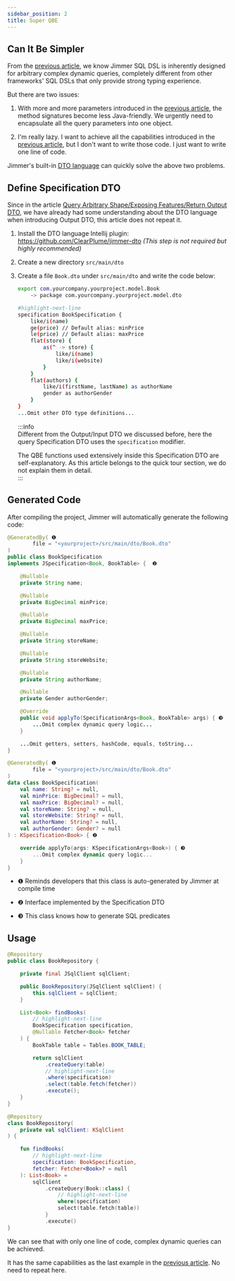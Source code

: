 ```yaml
---
sidebar_position: 2
title: Super QBE
---
```



## Can It Be Simpler

From the [previous article](./feature), we know Jimmer SQL DSL is inherently designed for arbitrary complex dynamic queries, completely different from other frameworks' SQL DSLs that only provide strong typing experience.

But there are two issues:

1. With more and more parameters introduced in the [previous article](./feature), the method signatures become less Java-friendly. We urgently need to encapsulate all the query parameters into one object.  

2. I'm really lazy. I want to achieve all the capabilities introduced in the [previous article](./feature), but I don't want to write those code. I just want to write one line of code.

Jimmer's built-in [DTO language](../../object/view/dto-language) can quickly solve the above two problems.  

## Define Specification DTO  

Since in the article [Query Arbitrary Shape/Exposing Features/Return Output DTO](../fetch/export/dto), we have already had some understanding about the DTO language when introducing Output DTO, this article does not repeat it.

1. Install the DTO language Intellij plugin: https://github.com/ClearPlume/jimmer-dto *(This step is not required but highly recommended)*  

2. Create a new directory `src/main/dto`   

3. Create a file `Book.dto` under `src/main/dto` and write the code below:   

    ```sh title="Book.dto"
    export com.yourcompany.yourproject.model.Book  
        -> package com.yourcompany.yourproject.model.dto

    #highlight-next-line  
    specification BookSpecification {
        like/i(name)
        ge(price) // Default alias: minPrice
        le(price) // Default alias: maxPrice 
        flat(store) {
            as(^ -> store) { 
                like/i(name)
                like/i(website)
            }
        }
        flat(authors) {
            like/i(firstName, lastName) as authorName
            gender as authorGender
        }
    }
    ...Omit other DTO type definitions...
    ```
    
    :::info   
    Different from the Output/Input DTO we discussed before, here the query Specification DTO uses the `specification` modifier. 

    The QBE functions used extensively inside this Specification DTO are self-explanatory. As this article belongs to the quick tour section, we do not explain them in detail.   
    :::  

## Generated Code

After compiling the project, Jimmer will automatically generate the following code:   

<Tabs groupId="language">
<TabItem value="java" label="Java">   

```java title="BookSpecification.java"   
@GeneratedBy( ❶
        file = "<yourproject>/src/main/dto/Book.dto"  
) 
public class BookSpecification  
implements JSpecification<Book, BookTable> {  ❷

    @Nullable 
    private String name;

    @Nullable
    private BigDecimal minPrice;   

    @Nullable
    private BigDecimal maxPrice;

    @Nullable
    private String storeName;

    @Nullable
    private String storeWebsite;

    @Nullable
    private String authorName;

    @Nullable
    private Gender authorGender;

    @Override
    public void applyTo(SpecificationArgs<Book, BookTable> args) { ❸
        ...Omit complex dynamic query logic...
    }

    ...Omit getters, setters, hashCode, equals, toString...
}
```  

</TabItem>
<TabItem value="kotlin" label="Kotlin">

```kotlin title="BookSpecification.kt"  
@GeneratedBy( ❶
        file = "<yourproject>/src/main/dto/Book.dto"
)  
data class BookSpecification(   
    val name: String? = null,
    val minPrice: BigDecimal? = null, 
    val maxPrice: BigDecimal? = null,
    val storeName: String? = null,
    val storeWebsite: String? = null,
    val authorName: String? = null,
    val authorGender: Gender? = null   
) : KSpecification<Book> { ❷

    override applyTo(args: KSpecificationArgs<Book>) { ❸
        ...Omit complex dynamic query logic...
    }
}
```  

</TabItem>  
</Tabs>  

- ❶ Reminds developers that this class is auto-generated by Jimmer at compile time    

- ❷ Interface implemented by the Specification DTO   

- ❸ This class knows how to generate SQL predicates   

## Usage  

<Tabs groupId="language"> 
<TabItem value="java" label="Java">   

```java title="BookRepository.java"
@Repository
public class BookRepository {

    private final JSqlClient sqlClient;

    public BookRepository(JSqlClient sqlClient) {
        this.sqlClient = sqlClient; 
    }

    List<Book> findBooks(   
        // highlight-next-line
        BookSpecification specification,  
        @Nullable Fetcher<Book> fetcher
    ) {
        BookTable table = Tables.BOOK_TABLE;   

        return sqlClient
            .createQuery(table)
            // highlight-next-line 
            .where(specification)
            .select(table.fetch(fetcher)) 
            .execute();
    }  
}
```   

</TabItem>
<TabItem value="kotlin" label="Kotlin">   

```kotlin title="BookRepository.kt" 
@Repository  
class BookRepository(
    private val sqlClient: KSqlClient   
) {

    fun findBooks(
        // highlight-next-line
        specification: BookSpecification, 
        fetcher: Fetcher<Book>? = null
    ): List<Book> =  
        sqlClient
            .createQuery(Book::class) {
                // highlight-next-line
                where(specification)
                select(table.fetch(table))
            }
            .execute()  
}
```  

</TabItem>
</Tabs>   

We can see that with only one line of code, complex dynamic queries can be achieved.    

It has the same capabilities as the last example in the [previous article](./feature). No need to repeat here.